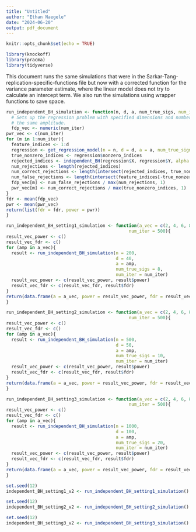 ```yaml
---
title: "Untitled"
author: "Ethan Naegele"
date: "2024-06-20"
output: pdf_document
---
```


```r
knitr::opts_chunk$set(echo = TRUE)
```

```r
library(knockoff)
library(pracma)
library(tidyverse)
```

This document runs the same simulations that were in the Sarkar-Tang-replication-specific-functions file but now with a corrected function for the variance parameter estimate, where the linear model does not try to calculate an intercept term. We also run the simulations using wrapper functions to save space. 

```r
run_independent_BH_simulation <- function(n, d, a, num_true_sigs, num_iter = 300){
  # Sets up the regression problem with specified dimensions and number of true signals, all of which have
  # the same amplitude. 
  fdp_vec <- numeric(num_iter)
pwr_vec <- c(num_iter)
for (m in 1:num_iter){
  feature_indices <- 1:d
  regression <- get_regression_model(n = n, d = d, a = a, num_true_signals = num_true_sigs)
  true_nonzero_indices <- regression$nonzero_indices
  rejected_indices <- independent_BH(regression$X, regression$Y, alpha = .05)
  num_rejections <- length(rejected_indices)
  num_correct_rejections <- length(intersect(rejected_indices, true_nonzero_indices))
  num_false_rejections <- length(intersect(feature_indices[-true_nonzero_indices], rejected_indices))
  fdp_vec[m] <- num_false_rejections / max(num_rejections, 1)
  pwr_vec[m] <- num_correct_rejections / max(true_nonzero_indices, 1)
}
fdr <- mean(fdp_vec)
pwr <- mean(pwr_vec)
return(list(fdr = fdr, power = pwr))
}
```

```r
run_independent_BH_setting1_simulation <- function(a_vec = c(2, 4, 6, 8, 10), 
                                               num_iter = 500){
result_vec_power <- c()
result_vec_fdr <- c()
for (amp in a_vec){
  result <- run_independent_BH_simulation(n = 200,
                                          d = 40,
                                          a = amp, 
                                          num_true_sigs = 8,
                                          num_iter = num_iter)
  result_vec_power <- c(result_vec_power, result$power)
  result_vec_fdr <- c(result_vec_fdr, result$fdr)
}
return(data.frame(a = a_vec, power = result_vec_power, fdr = result_vec_fdr))
}
```

```r
run_independent_BH_setting2_simulation <- function(a_vec = c(2, 4, 6, 8, 10), 
                                               num_iter = 500){
result_vec_power <- c()
result_vec_fdr <- c()
for (amp in a_vec){
  result <- run_independent_BH_simulation(n = 500,
                                          d = 50,
                                          a = amp, 
                                          num_true_sigs = 10,
                                          num_iter = num_iter)
  result_vec_power <- c(result_vec_power, result$power)
  result_vec_fdr <- c(result_vec_fdr, result$fdr)
}
return(data.frame(a = a_vec, power = result_vec_power, fdr = result_vec_fdr))
}
```

```r
run_independent_BH_setting3_simulation <- function(a_vec = c(2, 4, 6, 8, 10), 
                                               num_iter = 500){
result_vec_power <- c()
result_vec_fdr <- c()
for (amp in a_vec){
  result <- run_independent_BH_simulation(n = 1000,
                                          d = 100,
                                          a = amp, 
                                          num_true_sigs = 20,
                                          num_iter = num_iter)
  result_vec_power <- c(result_vec_power, result$power)
  result_vec_fdr <- c(result_vec_fdr, result$fdr)
}
return(data.frame(a = a_vec, power = result_vec_power, fdr = result_vec_fdr))
}
```



```r
set.seed(12)
independent_BH_setting1_v2 <- run_independent_BH_setting1_simulation()
```

```r
set.seed(12)
independent_BH_setting2_v2 <- run_independent_BH_setting2_simulation()
```

```r
set.seed(12)
independent_BH_setting3_v2 <- run_independent_BH_setting3_simulation()
```


